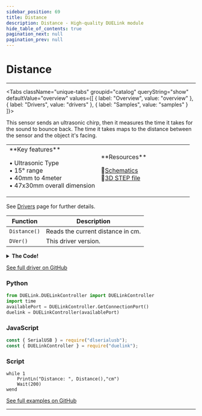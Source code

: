 ```yaml
---
sidebar_position: 69
title: Distance
description: Distance - High-quality DUELink module
hide_table_of_contents: true
pagination_next: null
pagination_prev: null
---
```



# Distance

<ImageSection 
  product="sedistance-b"
  tagline="Ultrasonic Distance Sensor"
/>

---

<Tabs className="unique-tabs" groupid="catalog" queryString="show" defaultValue="overview"
  values={[
    {
        label: "Overview",
        value: "overview"
    },
    {
        label: "Drivers",
        value: "drivers"
    },
    {
        label: "Samples",
        value: "samples"
    }
]}>

<TabItem value="overview">

This sensor sends an ultrasonic chirp, then it measures the time it takes for the sound to bounce back. The time it takes maps to the distance between the sensor and the object it's facing.

<table><td width='50%'>
**Key features**

• Ultrasonic Type<br/>
• 15° range<br/>
• 40mm to 4meter<br/>
• 47x30mm overall dimension<br/>

</td><td width='50%'>
**Resources**
 
📄<a href="/sch/gdl-sedistance-b.pdf" download>Schematics</a><br/>
🔩<a href="/3d/gdl-sedistance-b.step" download>3D STEP file</a><br/>
</td></table>

</TabItem>

<TabItem value="drivers">

See [Drivers](/docs/engine/drivers) page for further details.

| Function | Description |
|----------|-------------|
| `Distance()` | Reads the current distance in cm. |
| `DVer()` | This driver version. |
<details>
<summary><strong>The Code!</strong></summary>

**Distance Driver**

```batch
##### Distance Driver #####

fn DVer()
    return 1.0
fend

fn Distance()
    return Dist(3, 4)
fend

####################
```

</details>

[See full driver on GitHub](https://github.com/ghi-electronics/duelink-website/tree/main/static/code/drivers)

</TabItem>

<TabItem value="samples">

### Python

```python
from DUELink.DUELinkController import DUELinkController
import time
availablePort = DUELinkController.GetConnectionPort()
duelink = DUELinkController(availablePort)
```

### JavaScript

```javascript
const { SerialUSB } = require("dlserialusb");
const { DUELinkController } = require("duelink");
```

### Script

```batch
while 1
    PrintLn("Distance: ", Distance(),"cm")
    Wait(200) 
wend
```

[See full examples on GitHub](https://github.com/ghi-electronics/duelink-website/tree/main/static/code/samples)

</TabItem>

</Tabs>

---

<OrderSection
    product="DUELink Distance"
    partnumber="GDL-SEDISTANCE-B"
    price="$0.00"
/>
